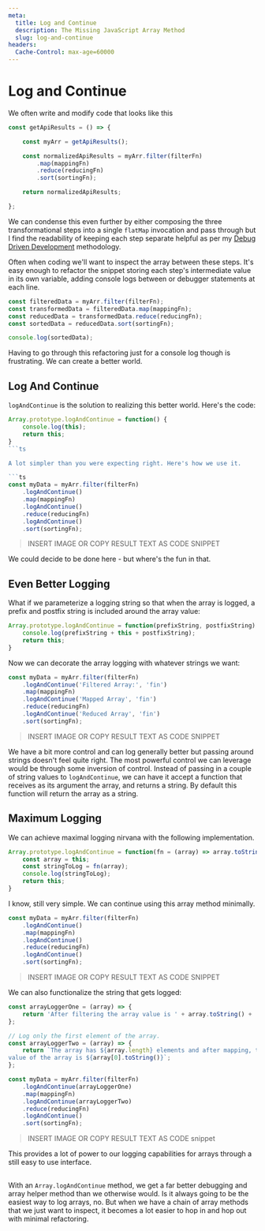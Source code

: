```yaml
---
meta:
  title: Log and Continue
  description: The Missing JavaScript Array Method
  slug: log-and-continue
headers:
  Cache-Control: max-age=60000
---
```


# Log and Continue

We often write and modify code that looks like this

```ts
const getApiResults = () => {

	const myArr = getApiResults();

	const normalizedApiResults = myArr.filter(filterFn)
		.map(mappingFn)
		.reduce(reducingFn)
		.sort(sortingFn);

	return normalizedApiResults;

};
```

We can condense this even further by either composing the three transformational
steps into a single `flatMap` invocation and pass through but I find the
readability of keeping each step separate helpful as per my [Debug Driven
Development](sambernheim.com/blog/debug-driven-development) methodology.

Often when coding we'll want to inspect the array between these steps. It's easy
enough to refactor the snippet storing each step's intermediate value in its own
variable, adding console logs between or debugger statements at each line.

```ts
const filteredData = myArr.filter(filterFn);
const transformedData = filteredData.map(mappingFn);
const reducedData = transformedData.reduce(reducingFn);
const sortedData = reducedData.sort(sortingFn);

console.log(sortedData);
```

Having to go through this refactoring just for a console log though is
frustrating. We can create a better world.

## Log And Continue
`logAndContinue` is the solution to realizing this better world. Here's the
code:

```ts
Array.prototype.logAndContinue = function() {
	console.log(this);
	return this;
}
```ts

A lot simpler than you were expecting right. Here's how we use it.

```ts
const myData = myArr.filter(filterFn)
	.logAndContinue()
	.map(mappingFn)
	.logAndContinue()
	.reduce(reducingFn)
	.logAndContinue()
	.sort(sortingFn);
```

> INSERT IMAGE OR COPY RESULT TEXT AS CODE SNIPPET

We could decide to be done here - but where's the fun in that.

## Even Better Logging

What if we parameterize a logging string so that when the array is logged, a
prefix and postfix string is included around the array value:

```ts
Array.prototype.logAndContinue = function(prefixString, postfixString) {
	console.log(prefixString + this + postfixString);
	return this;
}
```

Now we can decorate the array logging with whatever strings we want:

```ts
const myData = myArr.filter(filterFn)
	.logAndContinue('Filtered Array:', 'fin')
	.map(mappingFn)
	.logAndContinue('Mapped Array', 'fin')
	.reduce(reducingFn)
	.logAndContinue('Reduced Array', 'fin')
	.sort(sortingFn);
```

> INSERT IMAGE OR COPY RESULT TEXT AS CODE SNIPPET

We have a bit more control and can log generally better but passing around
strings doesn't feel quite right. The most powerful control we can leverage
would be through some inversion of control. Instead of passing in a couple of
string values to `logAndContinue`, we can have it accept a function that
receives as its argument the array, and returns a string. By default this
function will return the array as a string.

## Maximum Logging
We can achieve maximal logging nirvana with the following implementation.

```ts
Array.prototype.logAndContinue = function(fn = (array) => array.toString()) {
	const array = this;
	const stringToLog = fn(array);
	console.log(stringToLog);
	return this;
}
```

I know, still very simple. We can continue using this array method minimally.

```ts
const myData = myArr.filter(filterFn)
	.logAndContinue()
	.map(mappingFn)
	.logAndContinue()
	.reduce(reducingFn)
	.logAndContinue()
	.sort(sortingFn);
```
> INSERT IMAGE OR COPY RESULT TEXT AS CODE SNIPPET

We can also functionalize the string that gets logged:

```ts
const arrayLoggerOne = (array) => {
	return 'After filtering the array value is ' + array.toString() + ' fin';
};

// Log only the first element of the array.
const arrayLoggerTwo = (array) => {
	return `The array has ${array.length} elements and after mapping, the first
value of the array is ${array[0].toString()}`;
};

const myData = myArr.filter(filterFn)
	.logAndContinue(arrayLoggerOne)
	.map(mappingFn)
	.logAndContinue(arrayLoggerTwo)
	.reduce(reducingFn)
	.logAndContinue()
	.sort(sortingFn);

```

> INSERT IMAGE OR COPY RESULT TEXT AS CODE snippet

This provides a lot of power to our logging capabilities for arrays through a
still easy to use interface.

##
With an `Array.logAndContinue` method, we get a far better debugging and array
helper method than we otherwise would. Is it always going to be the easiest way
to log arrays, no. But when we have a chain of array methods that we just want
to inspect, it becomes a lot easier to hop in and hop out with minimal
refactoring.
